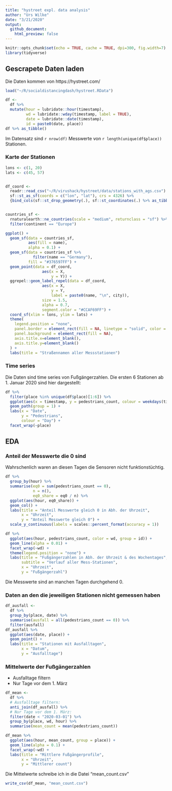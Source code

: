 ```yaml
---
title: "hystreet expl. data analysis"
author: "Urs Wilke"
date: "3/21/2020"
output: 
  github_document:
    html_preview: false
---
```


```r
knitr::opts_chunk$set(echo = TRUE, cache = TRUE, dpi=300, fig.width=7)
library(tidyverse)
```

## Gescrapete Daten laden

Die Daten kommen von https://hystreet.com/

```r
load("~/R/socialdistancingdash/hystreet.RData") 

df <- 
  df %>% 
  mutate(hour = lubridate::hour(timestamp),
         wd = lubridate::wday(timestamp, label = TRUE),
         date = lubridate::date(timestamp),
         id = paste0(date, place)) 
df %>% as_tibble()
```

Im Datensatz sind `r nrow(df)` Messwerte von `r length(unique(df$place))` Stationen.

### Karte der Stationen



```r
lons <- c(1, 20)
lats <- c(45, 57)


df_coord <- 
  readr::read_csv("~/R/virushack/hystreet/data/stations_with_ags.csv") %>% 
  sf::st_as_sf(coords = c("lon", "lat"), crs = 4326) %>% 
  {bind_cols(sf::st_drop_geometry(.), sf::st_coordinates(.) %>% as_tibble() )}


countries_sf <-
  rnaturalearth::ne_countries(scale = "medium", returnclass = "sf") %>% 
  filter(continent == "Europe")

ggplot() + 
  geom_sf(data = countries_sf, 
          aes(fill = name),
          alpha = 0.1) +
  geom_sf(data = countries_sf %>% 
            filter(name == "Germany"), 
          fill = "#376597FF") +
  geom_point(data = df_coord,
                aes(x = X, 
                    y = Y)) +
  ggrepel::geom_label_repel(data = df_coord,
                aes(x = X, 
                    y = Y, 
                    label = paste0(name, "\n", city)),
                size = 1.5,
                alpha = 0.7,
                segment.color = "#CCAF69FF") +
  coord_sf(xlim = lons, ylim = lats) +
  theme(
    legend.position = "none",
    panel.border = element_rect(fill = NA, linetype = "solid", color = "black"),
    panel.background = element_rect(fill = NA),
    axis.title.x=element_blank(),
    axis.title.y=element_blank()
  ) +
  labs(title = "Straßennamen aller Messstationen")
```

### Time series

Die Daten sind time series von Fußgängerzahlen. Die ersten 6 Stationen ab 1. Januar 2020 sind hier dargestellt:

```r
df %>% 
  filter(place %in% unique(df$place)[1:6]) %>% 
  ggplot(aes(x = timestamp, y = pedestrians_count, colour = weekdays(timestamp))) +
  geom_path(group = 1) +
  labs(x = "Date",
       y = "Pedestrians",
       colour = "Day") +
  facet_wrap(~place)
```



## EDA

### Anteil der Messwerte die 0 sind

Wahrschenlich waren an diesen Tagen die Sensoren nicht funktionstüchtig.

```r
df %>% 
  group_by(hour) %>% 
  summarise(eq0 = sum(pedestrians_count == 0),
            n = n(),
            eq0_share = eq0 / n) %>% 
  ggplot(aes(hour, eq0_share)) +
  geom_col() +
  labs(title = "Anteil Messwerte gleich 0 in Abh. der Uhrzeit",
       x = "Uhrzeit",
       y = "Anteil Messwerte gleich 0") +
  scale_y_continuous(labels = scales::percent_format(accuracy = 1))
```



```r
df %>% 
  ggplot(aes(hour, pedestrians_count, color = wd, group = id)) +
  geom_line(alpha = 0.01) +
  facet_wrap(~wd) +
  theme(legend.position = "none") +
  labs(title = "Fußgängerzahlen in Abh. der Uhrzeit & des Wochentages",
       subtitle = "Verlauf aller Mess-Stationen",
       x = "Uhrzeit",
       y = "Fußgängerzahl")
```

Die Messwerte sind an manchen Tagen durchgehend 0.

### Daten an den die jeweiligen Stationen nicht gemessen haben

```r
df_ausfall <- 
  df %>% 
  group_by(place, date) %>% 
  summarise(ausfall = all(pedestrians_count == 0)) %>% 
  filter(ausfall) 
df_ausfall %>% 
  ggplot(aes(date, place)) +
  geom_point() +
  labs(title = "Stationen mit Ausfalltagen",
       x = "Datum",
       y = "Ausfalltage")
```


### Mittelwerte der Fußgängerzahlen

  * Ausfalltage filtern
  * Nur Tage vor dem 1. März

```r
df_mean <- 
  df %>% 
  # Ausfalltage filtern:
  anti_join(df_ausfall) %>% 
  # Nur Tage vor dem 1. März:
  filter(date < "2020-03-01") %>% 
  group_by(place, wd, hour) %>% 
  summarise(mean_count = mean(pedestrians_count))

df_mean %>% 
  ggplot(aes(hour, mean_count, group = place)) + 
  geom_line(alpha = 0.1) +
  facet_wrap(~wd) +
  labs(title = "Mittlere Fußgängerprofile",
       x = "Uhrzeit",
       y = "Mittlerer count")
```

Die Mittelwerte schreibe ich in die Datei "mean_count.csv"


```r
write_csv(df_mean, "mean_count.csv")
```


